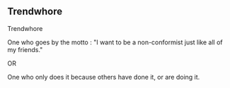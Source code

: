 == Trendwhore ==
Trendwhore

One who goes by the motto : "I want to be a non-conformist just like all of my friends." 

OR

One who only does it because others have done it, or are doing it.